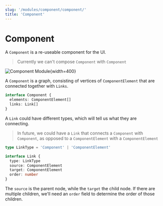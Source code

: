 ```yaml
---
slug: '/modules/component/component/'
title: 'Component'
---
```


# Component

A `Component` is a re-useable component for the UI.

> Currently we can't compose `Component` with `Component`

![Component Module](/uploads/modules-component.png){width=400}

A `Component` is a graph, consisting of vertices of `ComponentElement` that are connected together with `Links`.

```typescript
interface Component {
  elements: ComponentElement[]
  links: Link[]
}
```

A `Link` could have different types, which will tell us what they are connecting.

> In future, we could have a `Link` that connects a `Component` with `Component`, as opposed to a `ComponentElement` with a `ComponentElement`

```typescript
type LinkType = 'Component' | 'ComponentElement'

interface Link {
  type: LinkType
  source: ComponentElement
  target: ComponentElement
  order: number
}
```

The `source` is the parent node, while the `target` the child node. If there are multiple children, we'll need an `order` field to determine the order of those children.
